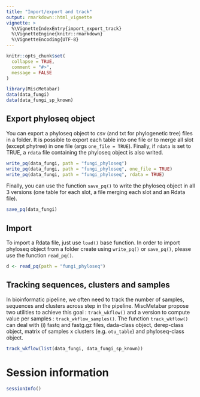 ```yaml
---
title: "Import/export and track"
output: rmarkdown::html_vignette
vignette: >
  %\VignetteIndexEntry{import_export_track}
  %\VignetteEngine{knitr::rmarkdown}
  %\VignetteEncoding{UTF-8}
---
```



```r
knitr::opts_chunk$set(
  collapse = TRUE,
  comment = "#>",
  message = FALSE
)
```

```r
library(MiscMetabar)
data(data_fungi)
data(data_fungi_sp_known)
```

## Export phyloseq object

You can export a phyloseq object to csv (and txt for phylogenetic tree) files in a folder. It is possible to export each table into one file or to merge all slot (except phytree) in one file (args `one_file = TRUE`). Finally, if `rdata` is set to TRUE, a `rdata` file containing the phyloseq object is also writed. 

```r
write_pq(data_fungi, path = "fungi_phyloseq")
write_pq(data_fungi, path = "fungi_phyloseq", one_file = TRUE)
write_pq(data_fungi, path = "fungi_phyloseq", rdata = TRUE)
```

Finally, you can use the function `save_pq()` to write the phyloseq object in all 3 versions (one table for each slot, a file merging each slot and an Rdata file).

```r
save_pq(data_fungi)
```

## Import

To import a Rdata file, just use `load()` base function. In order to import phyloseq object from a folder create using `write_pq()` or `save_pq()`, please use the function `read_pq()`. 

```r
d <- read_pq(path = "fungi_phyloseq")
```

## Tracking sequences, clusters and samples

In bioinformatic pipeline, we often need to track the number of samples, sequences and clusters across step in the pipeline. MiscMetabar propose two utilities to achieve this goal : `track_wkflow()` and a version to compute value per samples : `track_wkflow_samples()`. The function `track_wkflow()` can deal with (i) fastq and fastg.gz files, dada-class object, derep-class object, matrix of samples x clusters (e.g. `otu_table`) and phyloseq-class object.

```r
track_wkflow(list(data_fungi, data_fungi_sp_known))
```

# Session information

```r
sessionInfo()
```
